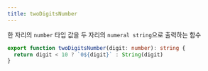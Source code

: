 ```yaml
---
title: twoDigitsNumber
---
```


한 자리의 `number` 타입 값을 두 자리의 `numeral string`으로 출력하는 함수

```ts title="utils/two-digits-number.ts"
export function twoDigitsNumber(digit: number): string {
  return digit < 10 ? `0${digit}` : String(digit)
}
```

